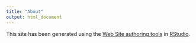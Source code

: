 ```yaml
---
title: "About"
output: html_document
---
```


This site has been generated using the [Web Site authoring tools](http://rmarkdown.rstudio.com/rmarkdown_websites.html) in [RStudio](https://www.rstudio.com).

